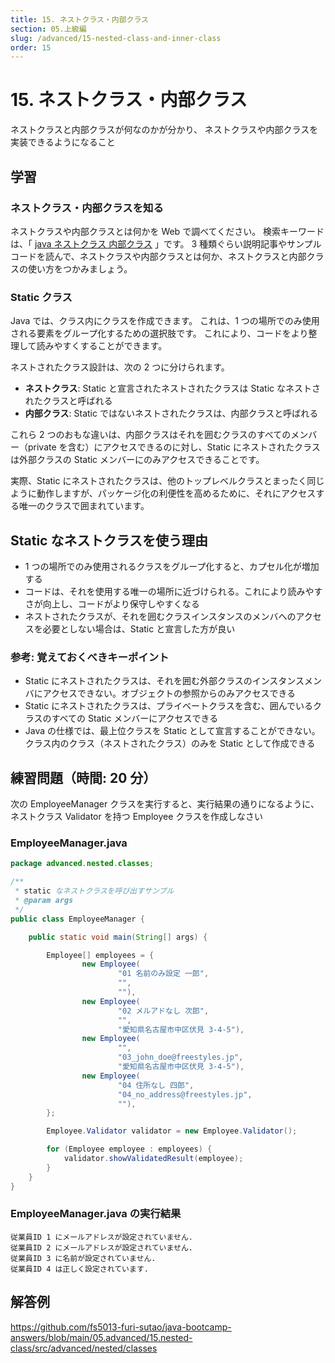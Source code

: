 ```yaml
---
title: 15. ネストクラス・内部クラス
section: 05.上級編
slug: /advanced/15-nested-class-and-inner-class
order: 15
---
```


# 15. ネストクラス・内部クラス

<p className="goal">ネストクラスと内部クラスが何なのかが分かり、
  ネストクラスや内部クラスを実装できるようになること</p>

## 学習

### ネストクラス・内部クラスを知る

ネストクラスや内部クラスとは何かを Web で調べてください。
検索キーワードは、「 [java ネストクラス 内部クラス](https://www.google.com/search?q=java+ネストクラス+内部クラス) 」です。
3 種類ぐらい説明記事やサンプルコードを読んで、ネストクラスや内部クラスとは何か、ネストクラスと内部クラスの使い方をつかみましょう。

### Static クラス

Java では、クラス内にクラスを作成できます。
これは、1 つの場所でのみ使用される要素をグループ化するための選択肢です。
これにより、コードをより整理して読みやすくすることができます。

ネストされたクラス設計は、次の 2 つに分けられます。

- **ネストクラス**: Static と宣言されたネストされたクラスは Static なネストされたクラスと呼ばれる
- **内部クラス**: Static ではないネストされたクラスは、内部クラスと呼ばれる

これら 2 つのおもな違いは、内部クラスはそれを囲むクラスのすべてのメンバー（private を含む）にアクセスできるのに対し、Static にネストされたクラスは外部クラスの Static メンバーにのみアクセスできることです。

実際、Static にネストされたクラスは、他のトップレベルクラスとまったく同じように動作しますが、パッケージ化の利便性を高めるために、それにアクセスする唯一のクラスで囲まれています。

## Static なネストクラスを使う理由

- 1 つの場所でのみ使用されるクラスをグループ化すると、カプセル化が増加する
- コードは、それを使用する唯一の場所に近づけられる。これにより読みやすさが向上し、コードがより保守しやすくなる
- ネストされたクラスが、それを囲むクラスインスタンスのメンバへのアクセスを必要としない場合は、Static と宣言した方が良い

### 参考: 覚えておくべきキーポイント

- Static にネストされたクラスは、それを囲む外部クラスのインスタンスメンバにアクセスできない。オブジェクトの参照からのみアクセスできる
- Static にネストされたクラスは、プライベートクラスを含む、囲んでいるクラスのすべての Static メンバーにアクセスできる
- Java の仕様では、最上位クラスを Static として宣言することができない。クラス内のクラス（ネストされたクラス）のみを Static として作成できる

## 練習問題（時間: 20 分）

次の EmployeeManager クラスを実行すると、実行結果の通りになるように、
ネストクラス Validator を持つ Employee クラスを作成しなさい

### EmployeeManager.java

```java
package advanced.nested.classes;

/**
 * static なネストクラスを呼び出すサンプル
 * @param args
 */
public class EmployeeManager {

    public static void main(String[] args) {

        Employee[] employees = {
                new Employee(
                        "01 名前のみ設定 一郎",
                        "",
                        ""),
                new Employee(
                        "02 メルアドなし 次郎",
                        "",
                        "愛知県名古屋市中区伏見 3-4-5"),
                new Employee(
                        "",
                        "03_john_doe@freestyles.jp",
                        "愛知県名古屋市中区伏見 3-4-5"),
                new Employee(
                        "04 住所なし 四郎",
                        "04_no_address@freestyles.jp",
                        ""),
        };

        Employee.Validator validator = new Employee.Validator();

        for (Employee employee : employees) {
            validator.showValidatedResult(employee);
        }
    }
}
```

### EmployeeManager.java の実行結果

```console
従業員ID 1 にメールアドレスが設定されていません.
従業員ID 2 にメールアドレスが設定されていません.
従業員ID 3 に名前が設定されていません.
従業員ID 4 は正しく設定されています.
```

## 解答例

https://github.com/fs5013-furi-sutao/java-bootcamp-answers/blob/main/05.advanced/15.nested-class/src/advanced/nested/classes

